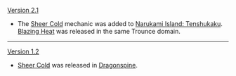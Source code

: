 {{Change History/Header}}
[[Version 2.1]]
* The [[Sheer Cold]] mechanic was added to [[Narukami Island: Tenshukaku]]. [[Blazing Heat]] was released in the same Trounce domain.
----
[[Version 1.2]]
* [[Sheer Cold]] was released in [[Dragonspine]].